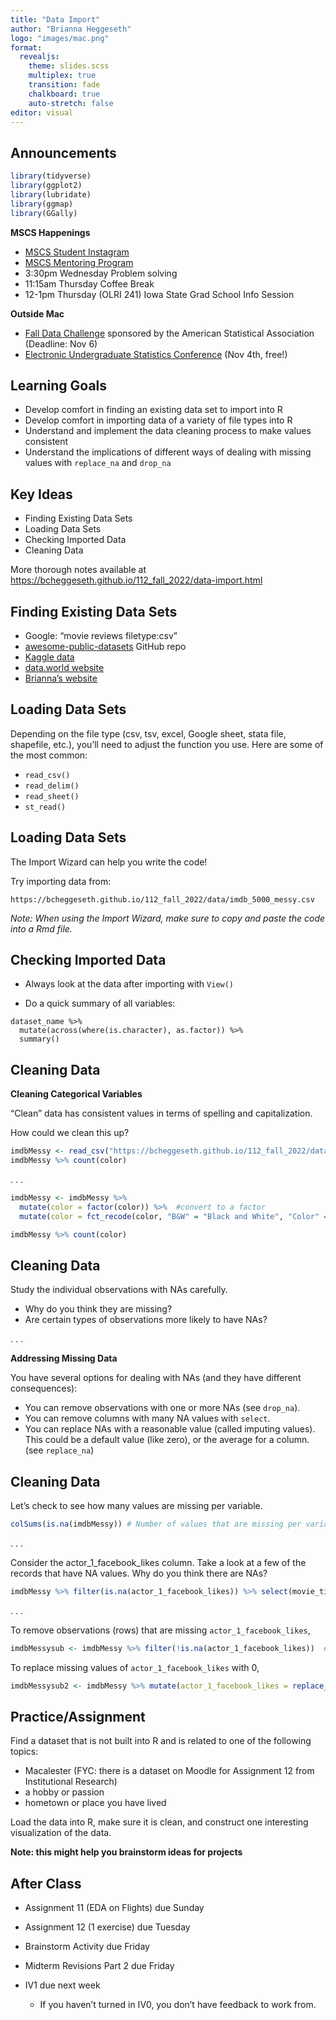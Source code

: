 ```yaml
---
title: "Data Import"
author: "Brianna Heggeseth"
logo: "images/mac.png"
format: 
  revealjs:
    theme: slides.scss
    multiplex: true
    transition: fade
    chalkboard: true
    auto-stretch: false
editor: visual
---
```


## Announcements {.unnumbered .smaller}

```r
library(tidyverse)
library(ggplot2)
library(lubridate)
library(ggmap)
library(GGally)
```

**MSCS Happenings**

-   [MSCS Student Instagram](https://www.instagram.com/macalestermscs/)
-   [MSCS Mentoring Program](https://docs.google.com/forms/d/e/1FAIpQLSczyKV1hOrfi0dQscSFSPhfgc_LJUl4TOGdb6B4Q5lQF-TmuQ/viewform?vc=0&c=0&w=1&flr=0)
-   3:30pm Wednesday Problem solving
-   11:15am Thursday Coffee Break
-   12-1pm Thursday (OLRI 241) Iowa State Grad School Info Session

**Outside Mac**

-   [Fall Data Challenge](https://thisisstatistics.org/falldatachallenge/) sponsored by the American Statistical Association (Deadline: Nov 6)
-   [Electronic Undergraduate Statistics Conference](https://www.causeweb.org/usproc/eusr/2022) (Nov 4th, free!)

## Learning Goals {.unnumbered}

-   Develop comfort in finding an existing data set to import into R
-   Develop comfort in importing data of a variety of file types into R
-   Understand and implement the data cleaning process to make values consistent
-   Understand the implications of different ways of dealing with missing values with `replace_na` and `drop_na`

## Key Ideas {.unnumbered}

-   Finding Existing Data Sets
-   Loading Data Sets
-   Checking Imported Data
-   Cleaning Data

More thorough notes available at <https://bcheggeseth.github.io/112_fall_2022/data-import.html>

## Finding Existing Data Sets

-   Google: "movie reviews filetype:csv"
-   [awesome-public-datasets](https://github.com/caesar0301/awesome-public-datasets) GitHub repo
-   [Kaggle data](https://www.kaggle.com/datasets)
-   [data.world website](https://data.world/)
-   [Brianna's website](https://bcheggeseth.github.io/datasets/)

## Loading Data Sets

Depending on the file type (csv, tsv, excel, Google sheet, stata file, shapefile, etc.), you'll need to adjust the function you use. Here are some of the most common:

-   `read_csv()`
-   `read_delim()`
-   `read_sheet()`
-   `st_read()`

## Loading Data Sets

The Import Wizard can help you write the code!

Try importing data from:

    https://bcheggeseth.github.io/112_fall_2022/data/imdb_5000_messy.csv

*Note: When using the Import Wizard, make sure to copy and paste the code into a Rmd file.*

## Checking Imported Data

-   Always look at the data after importing with `View()`

-   Do a quick summary of all variables:

<!-- -->

    dataset_name %>% 
      mutate(across(where(is.character), as.factor)) %>% 
      summary()

## Cleaning Data {.smaller .scrollable}

**Cleaning Categorical Variables**

"Clean" data has consistent values in terms of spelling and capitalization.

How could we clean this up?

```r
imdbMessy <- read_csv("https://bcheggeseth.github.io/112_fall_2022/data/imdb_5000_messy.csv")
imdbMessy %>% count(color)
```

. . .

```r
imdbMessy <- imdbMessy %>% 
  mutate(color = factor(color)) %>%  #convert to a factor
  mutate(color = fct_recode(color, "B&W" = "Black and White", "Color" = "color", "Color" = "COLOR")) #recode levels

imdbMessy %>% count(color)
```

## Cleaning Data {.smaller .scrollable}

Study the individual observations with NAs carefully.

-   Why do you think they are missing?
-   Are certain types of observations more likely to have NAs?

. . .

**Addressing Missing Data**

You have several options for dealing with NAs (and they have different consequences):

::: incremental
-   You can remove observations with one or more NAs (see `drop_na`).
-   You can remove columns with many NA values with `select`.
-   You can replace NAs with a reasonable value (called imputing values). This could be a default value (like zero), or the average for a column. (see `replace_na`)
:::

## Cleaning Data {.smaller .scrollable}

Let's check to see how many values are missing per variable.

```r
colSums(is.na(imdbMessy)) # Number of values that are missing per variable
```

. . .

Consider the actor_1\_facebook_likes column. Take a look at a few of the records that have NA values. Why do you think there are NAs?

```r
imdbMessy %>% filter(is.na(actor_1_facebook_likes)) %>% select(movie_title,actor_1_name,actor_1_facebook_likes) %>% head()
```

. . .

To remove observations (rows) that are missing `actor_1_facebook_likes`,

```r
imdbMessysub <- imdbMessy %>% filter(!is.na(actor_1_facebook_likes))  #Notice how I saved this new smaller dataset to a new name
```

To replace missing values of `actor_1_facebook_likes` with 0,

```r
imdbMessysub2 <- imdbMessy %>% mutate(actor_1_facebook_likes = replace_na(actor_1_facebook_likes, 0))  
```

## Practice/Assignment

Find a dataset that is not built into R and is related to one of the following topics:

-   Macalester (FYC: there is a dataset on Moodle for Assignment 12 from Institutional Research)
-   a hobby or passion
-   hometown or place you have lived

Load the data into R, make sure it is clean, and construct one interesting visualization of the data.

**Note: this might help you brainstorm ideas for projects**

## After Class {.unnumbered}

-   Assignment 11 (EDA on Flights) due Sunday

-   Assignment 12 (1 exercise) due Tuesday

-   Brainstorm Activity due Friday

-   Midterm Revisions Part 2 due Friday

-   IV1 due next week

    -   If you haven't turned in IV0, you don't have feedback to work from.
